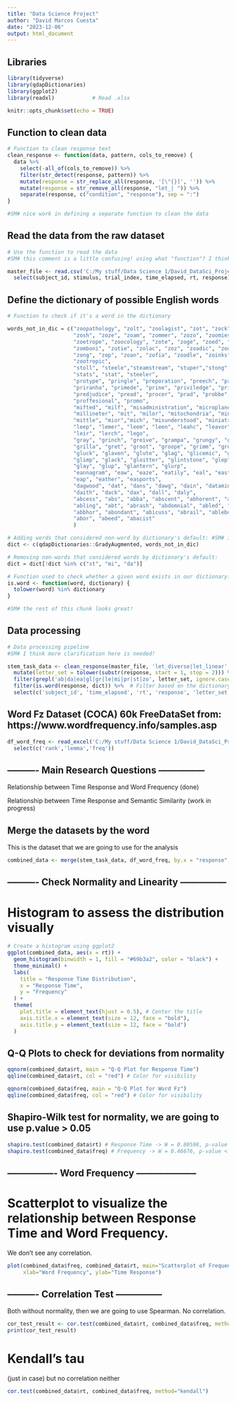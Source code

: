 ```yaml
---
title: "Data Science Project"
author: "David Marcos Cuesta"
date: "2023-12-06"
output: html_document
---
```


## Libraries
```r
library(tidyverse)
library(qdapDictionaries)
library(ggplot2)
library(readxl)            # Read .xlsx   

knitr::opts_chunk$set(echo = TRUE)

```


## Function to clean data
```r
# Function to clean response text
clean_response <- function(data, pattern, cols_to_remove) {
  data %>% 
    select(-all_of(cols_to_remove)) %>% 
    filter(str_detect(response, pattern)) %>%
    mutate(response = str_replace_all(response, '[\"{}]', '')) %>%
    mutate(response = str_remove_all(response, "let_| ")) %>%
    separate(response, c("condition", "response"), sep = ":")
}

#SM# nice work in defining a separate function to clean the data

```



## Read the data from the raw dataset
```r
# Use the function to read the data  
#SM# this comment is a little confusing! using what "function"? I think you could simply say "reading data".

master_file <- read.csv('C:/My stuff/Data Science 1/David_DataSci_Project_CodeReview/data/master_file_01.csv') %>% 
  select(subject_id, stimulus, trial_index, time_elapsed, rt, response)

```


## Define the dictionary of possible English words
```r
# Function to check if it's a word in the dictionary

words_not_in_dic = c("zoopathology", "zolt", "zoolagist", "zot", "zock", "zook", "zon",
                     "zosh", "zoze", "zoam", "zommer", "zozo", "zoomies", "zoop", "zope",
                     "zoetrope", "zoocology", "zote", "zoge", "zoed", "zomed", "zork",
                     "zomboni", "zotie", "zolac", "zoz", "zoadic", "zooplankton", "zoro",
                     "zong", "zop", "zoan", "zofia", "zoodle", "zoinks", "zowwys",
                     "zootropic",
                     "stoll", "steele","steamstream", "stuper","stong", "stupify", "steale", "stickly",
                     "stats", "stat", "steeler",
                     "protype", "pringle", "preporation", "preech", "pradae", "proactive", "practicum",
                     "priranha", "primede", "prine", "priviledge", "privelege", "priere", "pratt",
                     "predjudice", "pread", "procer", "prad", "probbe", "protone", "pronation", "prada",
                     "proffesional", "promo",
                     "mifted", "milf", "misadministration", "microplane", "milkshake", "minnce", 
                     "millineter", "mit", "milor", "mitochondria", "minging", "millisecond", "millow",
                     "mittle", "mior","mich", "misunderstood", "miniatrure",
                     "leep", "lemer", "leem", "leen", "leahc", "leavor", "lepper", "letal", "leb",
                     "leir", "lerch", "lego",
                     "gray", "grinch", "greive", "grampa", "grungy", "grunge", "grandeous", "grap",
                     "grilla", "gret", "groot", "groope", "grimm", "growed",
                     "gluck", "glaven", "glute", "glag", "glicemic", "gle", "glam", "gleen", "glamping",
                     "glimp", "glack", "gloitter", "glintstone", "glep", "gleem", "glock", "glot",
                     "glay", "glup", "glantern", "glurp",
                     "eannagram", "eaw", "eaze", "eatily", "eal", "east", "eavesrop", "eads", "eab",
                     "eap", "eather", "easports", 
                     "dagwood", "dat", "dans", "dawg", "dain", "datamine", "daquirri", "dask", "dallup",
                     "daith", "dack", "dax", "dall", "daly",
                     "abcess", "abs", "abba", "abscent", "abhorent", "abalon", "abott", "abcs", "abraid",
                     "abling", "abt", "abrash", "abdomnial", "abled", "abdjure", "abdominals", "aboot",
                     "abbhor", "abondant", "abicuss", "abrail", "ablebody", "abscomb", "abid", "abduction",
                     "abor", "abeed", "abacist" 
                     )

# Adding words that considered non-word by dictionary's default: #SM# it seems you are adding TRUE words that were not included in the dictionary's default database! This comment could be improved.
dict <- c(qdapDictionaries::GradyAugmented, words_not_in_dic)

# Removing non-words that considered words by dictionary's default: 
dict = dict[!dict %in% c("st", "mi", "da")]

# Function used to check whether a given word exists in our dictionary:
is.word <- function(word, dictionary) {
  tolower(word) %in% dictionary
}

#SM# the rest of this chunk looks great!

```


## Data processing
```r
# Data processing pipeline 
#SM# I think more clarification here is needed!

stem_task_data <- clean_response(master_file, 'let_diverse|let_linear', c("stimulus")) %>%
  mutate(letter_set = tolower(substr(response, start = 1, stop = 2))) %>%
  filter(grepl('ab|da|ea|gl|gr|le|mi|pr|st|zo', letter_set, ignore.case = TRUE)) %>%
  filter(is.word(response, dict)) %>%  # Filter based on the dictionary
  select(c('subject_id', 'time_elapsed', 'rt', 'response', 'letter_set'))

```

## Word Fz Dataset (COCA) 60k FreeDataSet from: https://www.wordfrequency.info/samples.asp 
```r
df_word_freq <- read_excel('C:/My stuff/Data Science 1/David_DataSci_Project_CodeReview/data/wordFrequency60k.xlsx', sheet = 'lemmas')  %>% 
  select(c('rank','lemma','freq'))
```

## ---------- Main Research Questions ---------------

Relationship between Time Response and Word Frequency (done) 

Relationship between Time Response and Semantic Similarity (work in progress)


## Merge the datasets by the word
This is the dataset that we are going to use for the analysis
```r
combined_data <- merge(stem_task_data, df_word_freq, by.x = "response", by.y = "lemma")
```


## ---------- Check Normality and Linearity ---------------

# Histogram to assess the distribution visually
```r
# Create a histogram using ggplot2
ggplot(combined_data, aes(x = rt)) +
  geom_histogram(binwidth = 1, fill = "#69b3a2", color = "black") +
  theme_minimal() +
  labs(
    title = "Response Time Distribution",
    x = "Response Time",
    y = "Frequency"
  ) +
  theme(
    plot.title = element_text(hjust = 0.5), # Center the title
    axis.title.x = element_text(size = 12, face = "bold"),
    axis.title.y = element_text(size = 12, face = "bold")
  )

```

## Q-Q Plots to check for deviations from normality
```r
qqnorm(combined_data$rt, main = "Q-Q Plot for Response Time")
qqline(combined_data$rt, col = "red") # Color for visibility

```

```r
qqnorm(combined_data$freq, main = "Q-Q Plot for Word Fz")
qqline(combined_data$freq, col = "red") # Color for visibility
```

## Shapiro-Wilk test for normality, we are going to use p.value > 0.05 
```r
shapiro.test(combined_data$rt) # Response Time -> W = 0.80598, p-value < 2.2e-16 ----- NO NORMALITY ----
shapiro.test(combined_data$freq) # Frequency -> W = 0.46676, p-value < 2.2e-16 ------- NO NORMALITY ----
```

## ---------------- Word Frequency --------------------

# Scatterplot to visualize the relationship between Response Time and Word Frequency. 
We don't see any correlation. 
```r
plot(combined_data$freq, combined_data$rt, main="Scatterplot of Frequency vs. Time Response",
     xlab="Word Frequency", ylab="Time Response")
```

## ---------- Correlation Test ---------------

Both without normality, then we are going to use Spearman. 
No correlation. 
```r
cor_test_result <- cor.test(combined_data$rt, combined_data$freq, method="spearman")
print(cor_test_result)
```
# Kendall's tau 
(just in case) but no correlation neither
```r
cor.test(combined_data$rt, combined_data$freq, method="kendall")
```
